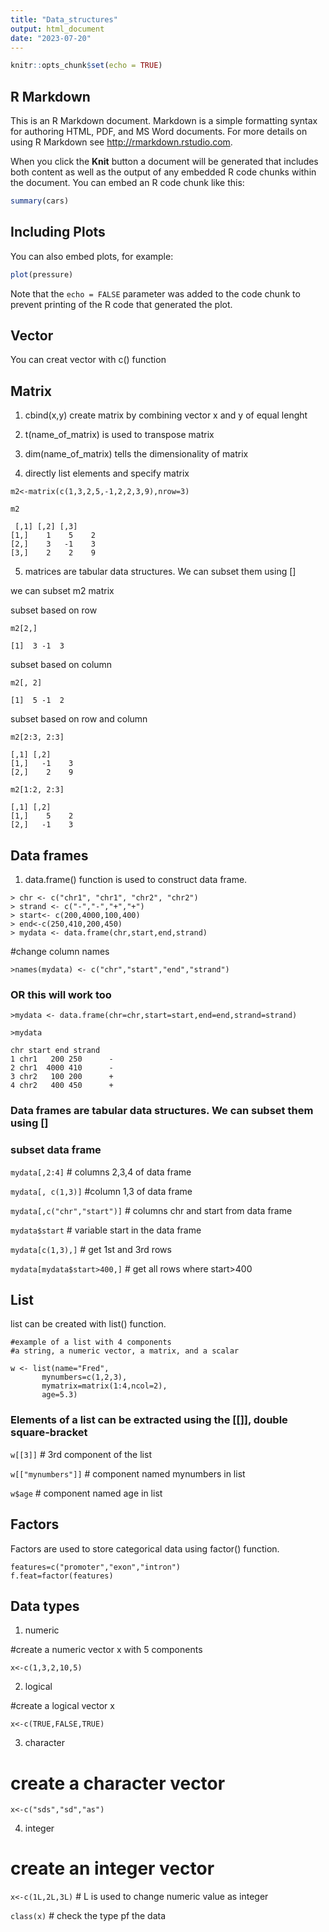 ```yaml
---
title: "Data_structures"
output: html_document
date: "2023-07-20"
---
```


```r
knitr::opts_chunk$set(echo = TRUE)
```

## R Markdown

This is an R Markdown document. Markdown is a simple formatting syntax for authoring HTML, PDF, and MS Word documents. For more details on using R Markdown see <http://rmarkdown.rstudio.com>.

When you click the **Knit** button a document will be generated that includes both content as well as the output of any embedded R code chunks within the document. You can embed an R code chunk like this:

```r
summary(cars)
```

## Including Plots

You can also embed plots, for example:

```r
plot(pressure)
```

Note that the `echo = FALSE` parameter was added to the code chunk to prevent printing of the R code that generated the plot.

## Vector

You can creat vector with c() function

## Matrix

1. cbind(x,y) create matrix by combining vector x and y of equal lenght

2. t(name_of_matrix) is used to transpose matrix

3. dim(name_of_matrix) tells the dimensionality of matrix

4. directly list elements and specify matrix

```
m2<-matrix(c(1,3,2,5,-1,2,2,3,9),nrow=3)

m2
```

```
 [,1] [,2] [,3]
[1,]    1    5    2
[2,]    3   -1    3
[3,]    2    2    9

```
5. matrices are tabular data structures. We can subset them using []

we can subset m2 matrix

subset based on row

`m2[2,]`
```
[1]  3 -1  3
```

subset based on column

`m2[, 2]`
```
[1]  5 -1  2
```
subset based on row and column

`m2[2:3, 2:3]`
```
[,1] [,2]
[1,]   -1    3
[2,]    2    9
```

`m2[1:2, 2:3]`
```
[,1] [,2]
[1,]    5    2
[2,]   -1    3
```

## Data frames

1. data.frame() function is used to construct data frame.

```
> chr <- c("chr1", "chr1", "chr2", "chr2")
> strand <- c("-","-","+","+")
> start<- c(200,4000,100,400)
> end<-c(250,410,200,450)
> mydata <- data.frame(chr,start,end,strand)
```

#change column names

`>names(mydata) <- c("chr","start","end","strand")`

### OR this will work too

`>mydata <- data.frame(chr=chr,start=start,end=end,strand=strand)`

`>mydata`
```
chr start end strand
1 chr1   200 250      -
2 chr1  4000 410      -
3 chr2   100 200      +
4 chr2   400 450      +
```

### Data frames are tabular data structures. We can subset them using []

### subset data frame

`mydata[,2:4]` # columns 2,3,4 of data frame


`mydata[, c(1,3)]` #column 1,3 of data frame


`mydata[,c("chr","start")]` # columns chr and start from data frame


`mydata$start` # variable start in the data frame


`mydata[c(1,3),]` # get 1st and 3rd rows


`mydata[mydata$start>400,]` # get all rows where start>400

## List

list can be created with list() function.

```
#example of a list with 4 components
#a string, a numeric vector, a matrix, and a scalar

w <- list(name="Fred",
       mynumbers=c(1,2,3),
       mymatrix=matrix(1:4,ncol=2),
       age=5.3)
```

### Elements of a list can be extracted using the [[]], double square-bracket

`w[[3]]` # 3rd component of the list

`w[["mynumbers"]]` # component named mynumbers in list

`w$age` # component named age in list

## Factors

Factors are used to store categorical data using factor() function.

```
features=c("promoter","exon","intron")
f.feat=factor(features)
```

## Data types

1. numeric

#create a numeric vector x with 5 components

`x<-c(1,3,2,10,5)`

2. logical

#create a logical vector x

`x<-c(TRUE,FALSE,TRUE)`

3. character

# create a character vector

`x<-c("sds","sd","as")`

4. integer

# create an integer vector

`x<-c(1L,2L,3L)` # L is used to change numeric value as integer

`class(x)` # check the type pf the data
